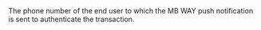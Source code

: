   
<ResponseField name="Phone" type="string" >  
<FormatPhoneNumberWithoutPlus />    
The phone number of the end user to which the MB WAY push notification is sent to authenticate the transaction.  
</ResponseField>